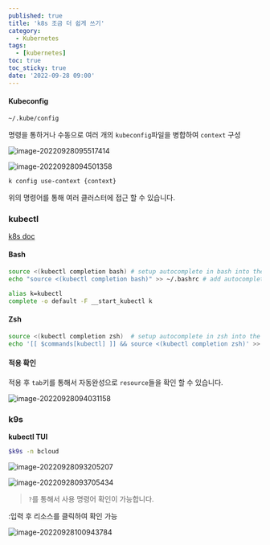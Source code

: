 ```yaml
---
published: true
title: 'k8s 조금 더 쉽게 쓰기'
category:
  - Kubernetes
tags:
  - [kubernetes]
toc: true
toc_sticky: true
date: '2022-09-28 09:00'
---
```


#### Kubeconfig

```bash
~/.kube/config
```

명령을 통하거나 수동으로 여러 개의 `kubeconfig`파일을 병합하여 `context` 구성

![image-20220928095517414](../../../assets/images/posts/2022-09-28-post-k8s-cozy/image-20220928095517414.png)

![image-20220928094501358](../../../assets/images/posts/2022-09-28-post-k8s-cozy/image-20220928094501358.png)

```bash
k config use-context {context}
```

위의 명령어를 통해 여러 클러스터에 접근 할 수 있습니다.

### kubectl

[k8s doc](https://kubernetes.io/docs/reference/kubectl/cheatsheet/)

#### Bash

```bash
source <(kubectl completion bash) # setup autocomplete in bash into the current shell, bash-completion package should be installed first.
echo "source <(kubectl completion bash)" >> ~/.bashrc # add autocomplete permanently to your bash shell.
```

```bash
alias k=kubectl
complete -o default -F __start_kubectl k
```

#### Zsh

```bash
source <(kubectl completion zsh)  # setup autocomplete in zsh into the current shell
echo '[[ $commands[kubectl] ]] && source <(kubectl completion zsh)' >> ~/.zshrc # add autocomplete permanently to your zsh shell
```

#### 적용 확인

적용 후 `tab`키를 통해서 자동완성으로 `resource`들을 확인 할 수 있습니다.

![image-20220928094031158](../../../assets/images/posts/2022-09-28-post-k8s-cozy/image-20220928094031158.png)

### k9s

**kubectl TUI**

```bash
$k9s -n bcloud
```

![image-20220928093205207](../../../assets/images/posts/2022-09-28-post-k8s-cozy/image-20220928093205207.png)

![image-20220928093705434](../../../assets/images/posts/2022-09-28-post-k8s-cozy/image-20220928093705434.png)

> `?`를 통해서 사용 명령어 확인이 가능합니다.

:입력 후 리소스를 클릭하여 확인 가능

![image-20220928100943784](../../../assets/images/posts/2022-09-28-post-k8s-cozy/image-20220928100943784.png)
